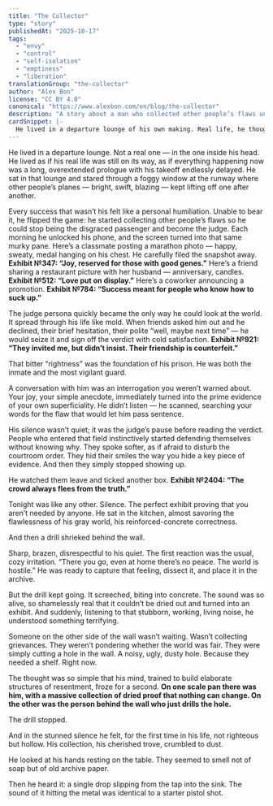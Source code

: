 ```yaml
---
title: "The Collector"
type: "story"
publishedAt: "2025-10-17"
tags:
  - "envy"
  - "control"
  - "self-isolation"
  - "emptiness"
  - "liberation"
translationGroup: "the-collector"
author: "Alex Bon"
license: "CC BY 4.0"
canonical: "https://www.alexbon.com/en/blog/the-collector"
description: "A story about a man who collected other people’s flaws until a living drill shattered the museum of his bitter rightness."
cardSnippet: |-
  He lived in a departure lounge of his own making. Real life, he thought, hadn’t started yet — it was only a stretched-out prologue where his takeoff kept getting delayed. Through a foggy pane he watched other people’s planes — bright, swift, blazing — lift into the sky one after another. 
---
```


He lived in a departure lounge. Not a real one — in the one inside his head. He lived as if his real life was still on its way, as if everything happening now was a long, overextended prologue with his takeoff endlessly delayed. He sat in that lounge and stared through a foggy window at the runway where other people’s planes — bright, swift, blazing — kept lifting off one after another.

Every success that wasn’t his felt like a personal humiliation. Unable to bear it, he flipped the game: he started collecting other people’s flaws so he could stop being the disgraced passenger and become the judge. Each morning he unlocked his phone, and the screen turned into that same murky pane. Here’s a classmate posting a marathon photo — happy, sweaty, medal hanging on his chest. He carefully filed the snapshot away. **Exhibit №347: “Joy, reserved for those with good genes.”** Here’s a friend sharing a restaurant picture with her husband — anniversary, candles. **Exhibit №512: “Love put on display.”** Here’s a coworker announcing a promotion. **Exhibit №784: “Success meant for people who know how to suck up.”**

The judge persona quickly became the only way he could look at the world. It spread through his life like mold. When friends asked him out and he declined, their brief hesitation, their polite “well, maybe next time” — he would seize it and sign off the verdict with cold satisfaction. **Exhibit №921: “They invited me, but didn’t insist. Their friendship is counterfeit.”**

That bitter “rightness” was the foundation of his prison. He was both the inmate and the most vigilant guard.

A conversation with him was an interrogation you weren’t warned about. Your joy, your simple anecdote, immediately turned into the prime evidence of your own superficiality. He didn’t listen — he scanned, searching your words for the flaw that would let him pass sentence.

His silence wasn’t quiet; it was the judge’s pause before reading the verdict. People who entered that field instinctively started defending themselves without knowing why. They spoke softer, as if afraid to disturb the courtroom order. They hid their smiles the way you hide a key piece of evidence. And then they simply stopped showing up.

He watched them leave and ticked another box. **Exhibit №2404: “The crowd always flees from the truth.”**

Tonight was like any other. Silence. The perfect exhibit proving that you aren’t needed by anyone. He sat in the kitchen, almost savoring the flawlessness of his gray world, his reinforced-concrete correctness.

And then a drill shrieked behind the wall.

Sharp, brazen, disrespectful to his quiet. The first reaction was the usual, cozy irritation. “There you go, even at home there’s no peace. The world is hostile.” He was ready to capture that feeling, dissect it, and place it in the archive.

But the drill kept going. It screeched, biting into concrete. The sound was so alive, so shamelessly real that it couldn’t be dried out and turned into an exhibit. And suddenly, listening to that stubborn, working, living noise, he understood something terrifying.

Someone on the other side of the wall wasn’t waiting. Wasn’t collecting grievances. They weren’t pondering whether the world was fair. They were simply cutting a hole in the wall. A noisy, ugly, dusty hole. Because they needed a shelf. Right now.

The thought was so simple that his mind, trained to build elaborate structures of resentment, froze for a second. **On one scale pan there was him, with a massive collection of dried proof that nothing can change. On the other was the person behind the wall who just drills the hole.**

The drill stopped.

And in the stunned silence he felt, for the first time in his life, not righteous but hollow. His collection, his cherished trove, crumbled to dust.

He looked at his hands resting on the table. They seemed to smell not of soap but of old archive paper.

Then he heard it: a single drop slipping from the tap into the sink. The sound of it hitting the metal was identical to a starter pistol shot.